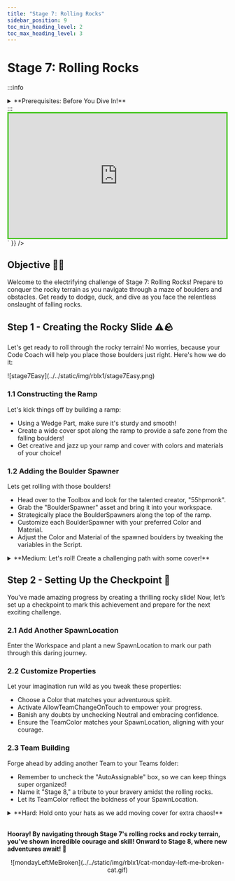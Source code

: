 ```yaml
---
title: "Stage 7: Rolling Rocks"
sidebar_position: 9
toc_min_heading_level: 2
toc_max_heading_level: 3
---
```



# Stage 7: Rolling Rocks

:::info
<details style={{border:'none'}}>
    <summary>**Prerequisites: Before You Dive In!**</summary>

    Welcome, adventurers, to the prerequisites for Stage 7: Rolling Rocks! Prepare yourselves for an exhilarating journey through coding challenges that will sharpen your skills and ignite your creativity. To unlock the thrill of Stage 7, you must first conquer the following stages:

    **1. Intro**

    Lay the foundation for your coding adventure and embark on a quest filled with excitement and discovery.

    **2. Setup**

    Equip yourself with the tools and knowledge needed to tackle the challenges that lie ahead.

    **3. Stage 1: Ascending Walls**

    Climb to new heights as you learn to overcome obstacles with determination and perseverance.

    **4. Stage 2: Sphere Stairs**

    Ascend the stairway to coding success with confidence and precision.

    **5. Stage 3: Plank Walkway**

    Navigate the path of innovation as you build bridges to your coding dreams.

    **6. Stage 4: KillBrick Path**

    Blaze a trail through challenges as you learn to overcome obstacles with skill and strategy.

    **7. Stage 5: Fireball Footpath**

    Embrace the heat of coding creativity and forge your path to victory amidst fiery challenges.

    **8. Stage 6: Military Minefield**

    Navigate through the dangers of coding complexity with agility and resilience.

    **With each challenge you conquer, you edge closer to the thrill and excitement of Stage 7: Rolling Rocks. So, gather your courage, sharpen your skills, and prepare to rock the coding world like never before! 🚀🌟**
</details>
:::

<br  />

<div dangerouslySetInnerHTML={{
  __html: `
    <div style="padding:56.25% 0 0 0;position:relative;border:3px solid #47c621;">
      <iframe src="https://player.vimeo.com/video/952980163?h=f2329d7c4f" frameborder="0" allow="autoplay; fullscreen; picture-in-picture; clipboard-write" style="position:absolute;top:0;left:0;width:100%;height:100%;" title="Roblox Part 1 - Stage 1"></iframe>
    </div>
    <script src="https://player.vimeo.com/api/player.js"></script>
  `
}} />

## Objective 🧐🗿

Welcome to the electrifying challenge of Stage 7: Rolling Rocks! Prepare to conquer the rocky terrain as you navigate through a maze of boulders and obstacles. Get ready to dodge, duck, and dive as you face the relentless onslaught of falling rocks.

## Step 1 - Creating the Rocky Slide ⚠️🪨

Let's get ready to roll through the rocky terrain! No worries, because your Code Coach will help you place those boulders just right. Here's how we do it:

<div className='image-wrapper'>
    ![stage7Easy](../../static/img/rblx1/stage7Easy.png)
</div>

### 1.1 Constructing the Ramp

Let's kick things off by building a ramp:
- Using a Wedge Part, make sure it's sturdy and smooth!
- Create a wide cover spot along the ramp to provide a safe zone from the falling boulders!
- Get creative and jazz up your ramp and cover with colors and materials of your choice!

### 1.2 Adding the Boulder Spawner

Lets get rolling with those boulders!
- Head over to the Toolbox and look for the talented creator, "55hpmonk".
- Grab the "BoulderSpawner" asset and bring it into your workspace.
- Strategically place the BoulderSpawners along the top of the ramp.
- Customize each BoulderSpawner with your preferred Color and Material.
- Adjust the Color and Material of the spawned boulders by tweaking the variables in the Script.

<details>
    <summary>**Medium: Let's roll! Create a challenging path with some cover!**</summary>

    <div className='image-wrapper'>
        ![stage7Medium](../../static/img/rblx1/stage7Medium.png)
    </div>

    <br  />
    
    **1.1 Constructing the Ramp**

    Lets create the mountain that our boulders will fall from!
    - Get your creative juices flowing by designing a long pathway using a Wedge Part.
    - Remember to leave space for multiple cover spots where our fearless adventurers can seek refuge.
    - And don't forget to add your own unique touch to the ramp and cover with colors and materials that reflect your style!

    **1.2 Adding the Boulder Spawner**

    Now, let's bring on the action by rolling out the rocks! 
    - Head over to the toolbox and search for "55hpmonk".
    - Find the "BoulderSpawner" asset and import it into the game
    - Strategically place the BoulderSpawners along the top of the ramp.
    - Customize them with your preferred colors and materials.
    - Don't hesitate to tweak the variables in the Script to make those boulders truly rock!
</details>

## Step 2 - Setting Up the Checkpoint 🚩

You've made amazing progress by creating a thrilling rocky slide! Now, let’s set up a checkpoint to mark this achievement and prepare for the next exciting challenge.

### 2.1 Add Another SpawnLocation

Enter the Workspace and plant a new SpawnLocation to mark our path through this daring journey.

### 2.2 Customize Properties

Let your imagination run wild as you tweak these properties:
- Choose a Color that matches your adventurous spirit.
- Activate AllowTeamChangeOnTouch to empower your progress.
- Banish any doubts by unchecking Neutral and embracing confidence.
- Ensure the TeamColor matches your SpawnLocation, aligning with your courage.

### 2.3 Team Building

Forge ahead by adding another Team to your Teams folder:
- Remember to uncheck the "AutoAssignable" box, so we can keep things super organized!
- Name it "Stage 8," a tribute to your bravery amidst the rolling rocks.
- Let its TeamColor reflect the boldness of your SpawnLocation.

<details>
    <summary>**Hard: Hold onto your hats as we add moving cover for extra chaos!**</summary>

    **If you want more of a challenge by recreating the video yourself, follow these steps:**

    For those seeking an extra challenge in Stage 7's rolling rocks chaos, get ready to up the ante with some moving cover madness! Here's how to take it to the next stage:

    <div dangerouslySetInnerHTML={{
    __html: `
        <div style="padding:56.25% 0 0 0;position:relative;border:3px solid #47c621;">
        <iframe src="https://player.vimeo.com/video/952505968?h=59dcc1b656" frameborder="0" allow="autoplay; fullscreen; picture-in-picture; clipboard-write" style="position:absolute;top:0;left:0;width:100%;height:100%;" title="Roblox Part 1 - Stage 7"></iframe>
        </div>
        <script src="https://player.vimeo.com/api/player.js"></script>
    `
    }} />

    **Description**

    We are going to create a script that makes a part in Roblox move back and forth smoothly using tweens. Here's what we want to accomplish: 

    **Step 1 - Set Up Movement:**
    
    The part will start at its initial position and move to a new position 10 studs away. 

    **Step 2 - Smooth Movement:**
    
    The part will move smoothly using a tween, taking 2 seconds for each movement. 

    **Step 3 - Repeat Movement:**
    
    The part will keep moving back and forth forever. 

    By doing this, the part will continuously move back and forth, creating a smooth animation effect. 

    <br  />

    **Instructions and Code Logic**

    **Step 1 - Set Up the Starting Variables:**

    - Create a variable for the part by setting it to the `Parent` of the script. 

    - Get the `TweenService` from the game. 

    - Create a variable for the starting position of the part (`startPos`). 

    - Create a variable for the ending position 10 studs away from the starting position (`endPos`). 

    - Create a `TweenInfo` object that defines how the tween will behave: 

        - Duration: 2 seconds. 

        - Easing style: Linear (smooth and consistent speed). 

        - Easing direction: Out (slows down at the end). 

        - Repeat count: -1 (infinite repeats). 

        - Reverses: true (moves back and forth). 

        - Delay time: 0 seconds (no delay). 

    **Step 2 - Create a Function:** 

    - Define a function named `startTween`. 

    - Inside the function, create a tween that moves the part from `startPos` to `endPos`. 

    - Connect a function to the tween's `Completed` event to swap `startPos` and `endPos` when the tween finishes, and then restart the tween. 

    - Start the tween by calling the `Play` method. 

    - Call the `startTween` function to begin the movement. 

    <br  />

    **Putting It All Together**

    - Start by setting up your part, tween service, and positions. 

    - Create a `TweenInfo` object to define the tween behavior. 

    - Define a function named `startTween` to create and manage the tween. 

    - Inside the function, create a tween to move the part and handle the completion event. 

    - Start the tween to begin the movement. 

    - Call the `startTween` function to kick off the process. 

    {/* <br  />
 
    **Extra Points Challenge:**

    Gear up for the ultimate test! Duplicate and apply this code across all your boulders. Then, push your boundaries and showcase your mastery of the rolling rock chaos. Are you prepared to triumph, earning the recognition of your fellow adventurers and the admiration of your Code Coach?

    Remember, while this challenge may be tough, don't hesitate to seek guidance from your Code Coach if needed. But if you can conquer this feat solo, you'll earn some serious coding accolades!
    
    So, gear up, intrepid coders, and brace yourselves for the moving cover mayhem of **Stage 7 - Hard**! Let's roll! 🚀💻 */}
</details>

<br  />

**Hooray! By navigating through Stage 7's rolling rocks and rocky terrain, you've shown incredible courage and skill! Onward to Stage 8, where new adventures await! 🌟**

<div align='center'>
    ![mondayLeftMeBroken](../../static/img/rblx1/cat-monday-left-me-broken-cat.gif)
</div>

<div align='center'>
    <ReactAudioPlayer
        src={audioFile}
        controls
    />
</div>